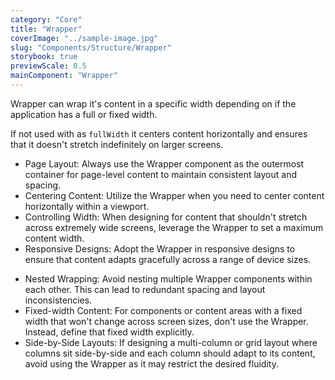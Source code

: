```yaml
---
category: "Core"
title: "Wrapper"
coverImage: "../sample-image.jpg"
slug: "Components/Structure/Wrapper"
storybook: true
previewScale: 0.5
mainComponent: "Wrapper"
---
```


Wrapper can wrap it's content in a specific width depending on if the application has a full or fixed width.

If not used with as `fullWidth` it centers content horizontally and ensures that it doesn't stretch indefinitely on larger screens.

<DoUse>

- Page Layout: Always use the Wrapper component as the outermost container for page-level content to maintain consistent layout and spacing.
- Centering Content: Utilize the Wrapper when you need to center content horizontally within a viewport.
- Controlling Width: When designing for content that shouldn't stretch across extremely wide screens, leverage the Wrapper to set a maximum content width.
- Responsive Designs: Adopt the Wrapper in responsive designs to ensure that content adapts gracefully across a range of device sizes.

</DoUse>

<DoNotUse>

- Nested Wrapping: Avoid nesting multiple Wrapper components within each other. This can lead to redundant spacing and layout inconsistencies.
- Fixed-width Content: For components or content areas with a fixed width that won't change across screen sizes, don't use the Wrapper. Instead, define that fixed width explicitly.
- Side-by-Side Layouts: If designing a multi-column or grid layout where columns sit side-by-side and each column should adapt to its content, avoid using the Wrapper as it may restrict the desired fluidity.

</DoNotUse>
